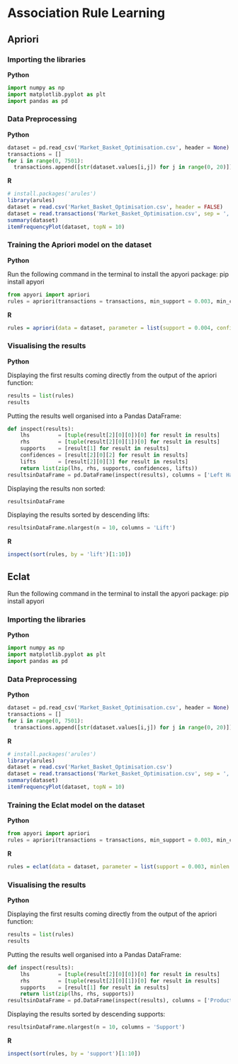 # Association Rule Learning

## Apriori

### Importing the libraries

**Python**

```python
import numpy as np
import matplotlib.pyplot as plt
import pandas as pd
```

### Data Preprocessing

**Python**

```python
dataset = pd.read_csv('Market_Basket_Optimisation.csv', header = None)
transactions = []
for i in range(0, 7501):
  transactions.append([str(dataset.values[i,j]) for j in range(0, 20)])
```

**R**

```r
# install.packages('arules')
library(arules)
dataset = read.csv('Market_Basket_Optimisation.csv', header = FALSE)
dataset = read.transactions('Market_Basket_Optimisation.csv', sep = ',', rm.duplicates = TRUE)
summary(dataset)
itemFrequencyPlot(dataset, topN = 10)
```

### Training the Apriori model on the dataset

**Python**

Run the following command in the terminal to install the apyori package: pip install apyori

```python
from apyori import apriori
rules = apriori(transactions = transactions, min_support = 0.003, min_confidence = 0.2, min_lift = 3, min_length = 2, max_length = 2)
```

**R**

```r
rules = apriori(data = dataset, parameter = list(support = 0.004, confidence = 0.2))
```

### Visualising the results

**Python**

Displaying the first results coming directly from the output of the apriori function:

```python
results = list(rules)
results
```

Putting the results well organised into a Pandas DataFrame:

```python
def inspect(results):
    lhs         = [tuple(result[2][0][0])[0] for result in results]
    rhs         = [tuple(result[2][0][1])[0] for result in results]
    supports    = [result[1] for result in results]
    confidences = [result[2][0][2] for result in results]
    lifts       = [result[2][0][3] for result in results]
    return list(zip(lhs, rhs, supports, confidences, lifts))
resultsinDataFrame = pd.DataFrame(inspect(results), columns = ['Left Hand Side', 'Right Hand Side', 'Support', 'Confidence', 'Lift'])
```

Displaying the results non sorted:

```python
resultsinDataFrame
```

Displaying the results sorted by descending lifts:

```python
resultsinDataFrame.nlargest(n = 10, columns = 'Lift')
```

**R**

```r
inspect(sort(rules, by = 'lift')[1:10])
```

## Eclat

Run the following command in the terminal to install the apyori package: pip install apyori

### Importing the libraries

**Python**

```python
import numpy as np
import matplotlib.pyplot as plt
import pandas as pd
```

### Data Preprocessing

**Python**

```python
dataset = pd.read_csv('Market_Basket_Optimisation.csv', header = None)
transactions = []
for i in range(0, 7501):
  transactions.append([str(dataset.values[i,j]) for j in range(0, 20)])
```

**R**

```r
# install.packages('arules')
library(arules)
dataset = read.csv('Market_Basket_Optimisation.csv')
dataset = read.transactions('Market_Basket_Optimisation.csv', sep = ',', rm.duplicates = TRUE)
summary(dataset)
itemFrequencyPlot(dataset, topN = 10)
```

### Training the Eclat model on the dataset

**Python**

```python
from apyori import apriori
rules = apriori(transactions = transactions, min_support = 0.003, min_confidence = 0.2, min_lift = 3, min_length = 2, max_length = 2)
```

**R**

```r
rules = eclat(data = dataset, parameter = list(support = 0.003, minlen = 2))
```

### Visualising the results

**Python**

Displaying the first results coming directly from the output of the apriori function:

```python
results = list(rules)
results
```

Putting the results well organised into a Pandas DataFrame:

```python
def inspect(results):
    lhs         = [tuple(result[2][0][0])[0] for result in results]
    rhs         = [tuple(result[2][0][1])[0] for result in results]
    supports    = [result[1] for result in results]
    return list(zip(lhs, rhs, supports))
resultsinDataFrame = pd.DataFrame(inspect(results), columns = ['Product 1', 'Product 2', 'Support'])
```

Displaying the results sorted by descending supports:

```python
resultsinDataFrame.nlargest(n = 10, columns = 'Support')
```

**R**

```r
inspect(sort(rules, by = 'support')[1:10])
```
